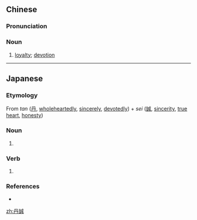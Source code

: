 {{also|丹诚}}
==Chinese==
{{zh-forms|s=丹诚}}

===Pronunciation===
{{zh-pron
|m=dānchéng
|c=daan1 sing4
|cat=n
}}

===Noun===
{{zh-noun}}

# [[loyalty]]; [[devotion]]

----

==Japanese==
{{ja-kanjitab|たん|せい|yomi=on}}

===Etymology===
From ''tan'' ([[丹]], [[wholeheartedly]], [[sincerely]], [[devotedly]]) + ''sei'' ([[誠]], [[sincerity]], [[true]] [[heart]], [[honesty]])

===Noun===
{{ja-noun|たんせい}}

# {{alternative form of|丹精|lang=ja}}

===Verb===
{{ja-verb-suru|たんせい}}

# {{alternative form of|丹精|lang=ja}}

===References===
* {{R:Kojien}}

[[zh:丹誠]]